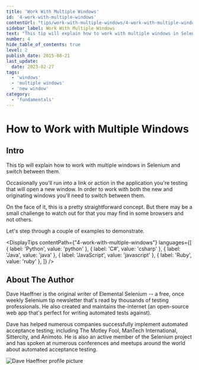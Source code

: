 ```yaml
---
title: 'Work With Multiple Windows'
id: '4-work-with-multiple-windows'
contentUrl: "tips/work-with-multiple-windows/4-work-with-multiple-windows"
sidebar_label: Work With Multiple Windows
text: "This tip will explain how to work with multiple windows in Selenium and switch between them. Occasionally you'll run into a link or action in the application you're testing that will open a new window."
number: 4
hide_table_of_contents: true
level: 2
publish_date: 2015-08-21
last_update:
  date: 2023-02-27
tags:
  - 'windows'
  - 'multiple windows'
  - 'new window'
category:
  - 'fundamentals'
---
```


# How to Work with Multiple Windows

## Intro

This tip will explain how to work with multiple windows in Selenium and switch between them.

Occasionally you'll run into a link or action in the application you're testing that will open a new window. In order
to work with both the new and originating windows you'll need to switch between them.

On the face of it, this is a pretty straightforward concept. But there may be a small challenge to watch out for
that you may find in some browsers and not others.

Let's step through a couple of examples to demonstrate.



<DisplayTips contentPath={"4-work-with-multiple-windows"} languages={[
    { label: 'Python', value: 'python' },
    { label: 'C#', value: 'csharp' },
    { label: 'Java', value: 'java' },
    { label: 'JavaScript', value: 'javascript' },
    { label: 'Ruby', value: 'ruby' },
]} />


## About The Author

Dave Haeffner is the original writer of Elemental Selenium -- a free, once weekly Selenium tip newsletter that's read
by thousands of testing professionals. He also created and maintains the-internet (an open-source web app that's
perfect for writing automated tests against).

Dave has helped numerous companies successfully implement automated acceptance testing; including The Motley Fool,
ManTech International, Sittercity, and Animoto. He is also an active member of the Selenium project and has spoken
at numerous conferences and meetups around the world about automated acceptance testing.

![Dave Haeffner profile picture](/img/authors/dave-haeffner.jpeg#author-img 'a title')
